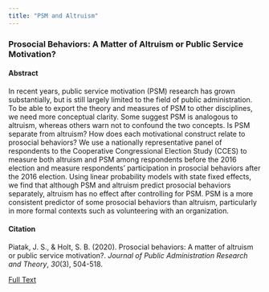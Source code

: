 ```yaml
---
title: "PSM and Altruism"
---
```


### Prosocial Behaviors: A Matter of Altruism or Public Service Motivation?

#### Abstract
In recent years, public service motivation (PSM) research has grown substantially, but is still largely limited to the field of public administration. To be able to export the theory and measures of PSM to other disciplines, we need more conceptual clarity. Some suggest PSM is analogous to altruism, whereas others warn not to confound the two concepts. Is PSM separate from altruism? How does each motivational construct relate to prosocial behaviors? We use a nationally representative panel of respondents to the Cooperative Congressional Election Study (CCES) to measure both altruism and PSM among respondents before the 2016 election and measure respondents’ participation in prosocial behaviors after the 2016 election. Using linear probability models with state fixed effects, we find that although PSM and altruism predict prosocial behaviors separately, altruism has no effect after controlling for PSM. PSM is a more consistent predictor of some prosocial behaviors than altruism, particularly in more formal contexts such as volunteering with an organization.

#### Citation
Piatak, J. S., & Holt, S. B. (2020). Prosocial behaviors: A matter of altruism or public service motivation?. *Journal of Public Administration Research and Theory*, *30*(3), 504-518.

[Full Text](PiatakHolt2019JPART.pdf)